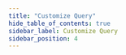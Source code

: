 ```yaml
---
title: "Customize Query"
hide_table_of_contents: true
sidebar_label: Customize Query
sidebar_position: 4
---
```





<LanguageSwitcher supportedLanguages={supportedLanguages} />

<LanguageContent language="csharp">
   <HowToCustomizeQueryCsharp />
</LanguageContent>

<LanguageContent language="java">
   <HowToCustomizeQueryJava />
</LanguageContent>

<LanguageContent language="python">
   <HowToCustomizeQueryPython />
</LanguageContent>

<LanguageContent language="php">
   <HowToCustomizeQueryPhp />
</LanguageContent>

<LanguageContent language="nodejs">
   <HowToCustomizeQueryNodejs />
</LanguageContent>


<!---
### Session
- [How to Query](../../../client-api/session/querying/how-to-query)
- [How to Subscribe to Events](../../../client-api/session/how-to/subscribe-to-events)
- [Querying: Basics](../../../indexes/querying/query-index)

### Configuration
- [Conventions](../../../client-api/configuration/conventions)
- [Querying](../../../client-api/configuration/querying)

### Indexes
- [Stale Indexes](../../../indexes/stale-indexes)


-->